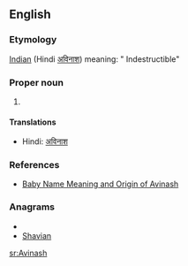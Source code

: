 ==English==

===Etymology===
[[Indian]] (Hindi [[अविनाश]])  meaning: " Indestructible"

===Proper noun===
{{en-proper noun}}

# {{given name|male|from=Hindi}}

====Translations====
* Hindi: [[अविनाश]]

===References===
* [http://www.mybaby-name.com/baby-name-full-detail/avinash/19203/1 Baby Name Meaning and Origin of Avinash]

===Anagrams===
* {{alphagram|aahinsv}}
* [[Shavian#English|Shavian]]


[[sr:Avinash]]